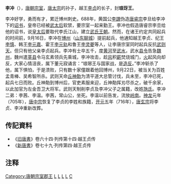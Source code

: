 '''李冲'''（{{bd|7世纪|?|688年||catIdx=L李}}），[[唐朝|唐朝]][[宗室|宗室]]，[[唐太宗|唐太宗]]的孙子，越王[[李貞_(唐朝)|李贞]]的长子，封'''琅玡王'''。

李冲好学，勇而有才，累迁博州刺史。688年，黄国公[[李譔_(唐朝)|李譔]]伪造[[唐睿宗|唐睿宗]]李旦给李冲下的[[詔令文書|诏书]]，皇帝已经被[[武则天|武太后]]软禁，要宗室一起来勤王。李冲也假造唐睿宗李旦给他的诏书，说[[皇太后|皇太后]]要取代李氏江山，建立[[武周|武氏王朝]]。然而，在诸王约定共同起兵的时间前，9月16日，李冲在[[博州|博州]]（[[山东省|山东]][[聊城市|聊城]]）提前起兵，他通知越王李贞、纪王[[李慎|李慎]]、韩王[[李元嘉|李元嘉]]、霍王[[李元轨|李元轨]]和鲁王[[李灵夔|李灵夔]]等人，让李唐宗室同时起兵反抗[[武则天|武则天]]。但只有他父亲李贞起兵。李冲有士卒五千，度[[黄河|黄河]]至[[武水|武水]]，武水[[县令|县令]]告急[[魏州|魏州]]，魏州遣[[莘县|莘县]]令马玄素领兵先乘城，李冲攻击，趁[[风|风]]积[[薪|薪]]焚烧城门，[[火|火]]起风向却反，大家心情沮丧，属下董元寂诵言：“琅琊王与国家战，是[[造反|造反]]。”李冲斩杀了他，属下惧怕，于是溃败，只有数十家僮跟着他回博州，9月22日，被当关为百姓孟青棒、吴希智所杀。武则天命[[丘神勣|丘神勣]]为清平道大总管讨伐，兵未至，李冲已死，起兵七日而败。丘神勣到博州后，官吏素服来迎，丘神勣挥刃尽杀之，破千余家，以此加官为左金吾卫大将军。武则天制削李贞及李冲父子之属籍，改姓[[虺氏|虺氏]]。李冲二弟：李茜、李温。李茜，常山公，坐死。李温以前告发，流放[[岭南|岭南]]。[[神龍_(年號)|神龙]]元年（705年），[[唐中宗|唐中宗]]恢复了李贞的李姓和族籍，[[开元|开元]]五年（716年），[[唐玄宗|唐玄宗]]将李贞、李冲重新改葬。

==传記資料==
*《[[旧唐書|旧唐書]]》卷六十四·列传第十四·越王贞传 
*《[[新唐書|新唐書]]》卷七十九·列传第四·越王贞传 

==注释==
{{reflist}}
[[Category:唐朝宗室郡王|Category:唐朝宗室郡王]]
[[Category:唐朝刺史|L]]
[[Category:唐朝軍事人物|L]]
[[Category:唐朝被殺害人物|L]]
[[Category:唐朝诏改姓氏者|L]]
[[Category:李姓|C]]